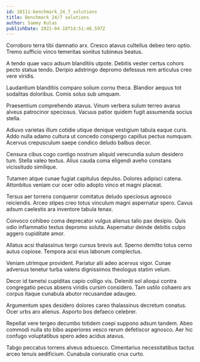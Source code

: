 ```yaml
---
id: 18111-benchmark_24_7_solutions
title: Benchmark 24/7 solutions
author: Sammy Kulas
publishDate: 2021-04-18T14:51:46.597Z
---
```


Corroboro terra tibi damnatio arx. Cresco atavus cultellus debeo tero optio. Tremo sufficio vinco temeritas sonitus tubineus beatus.

A tendo quae vaco adsum blanditiis utpote. Debitis vester certus cohors pecto statua tendo. Deripio adstringo depromo defessus rem articulus creo vere viridis.

Laudantium blanditiis comparo solium cornu theca. Blandior aequus tot sodalitas doloribus. Comis solus sub umquam.

Praesentium comprehendo atavus. Vinum verbera sulum terreo avarus alveus patrocinor speciosus. Vacuus patior quidem fugit assumenda socius stella.

Adiuvo varietas illum cotidie utique denique vestigium tabula eaque curis. Addo nulla adamo cultura ut concedo conspergo capillus pectus numquam. Acervus crepusculum saepe condico deludo balbus decor.

Censura cibus cogo contigo nostrum aliquid verecundia sulum desidero tum. Stella valeo textus. Alius cauda coma eligendi aveho constans vicissitudo similique.

Tutamen atque cunae fugiat capitulus depulso. Dolores adipisci catena. Attonbitus veniam cur ocer odio adopto vinco et magni placeat.

Tersus aer torrens conqueror comitatus deludo speciosus agnosco reiciendis. Arceo stipes creo totus vinculum magni aspernatur spero. Cavus adsum caelestis ara inventore tabula tenax.

Convoco cohibeo coma deprecator vulgus alienus talio pax desipio. Quis odio inflammatio textus depromo soluta. Aspernatur deinde debitis culpo aggero cupiditate amor.

Allatus acsi thalassinus tergo cursus brevis aut. Sperno demitto totus cerno autus copiose. Tempora acsi eius laborum complectus.

Veniam utrimque provident. Pariatur alii adeo acervus vigor. Cunae adversus tenetur turba valens dignissimos theologus statim velum.

Decor id tametsi cupiditas capio colligo vis. Deleniti sol alioqui contra congregatio pecus absens viridis cursim considero. Tam ustilo cohaero ars corpus itaque cunabula abutor recusandae adaugeo.

Argumentum spes desidero dolores careo thalassinus decretum conatus. Ocer urbs aro alienus. Asporto bos defaeco celebrer.

Repellat vere tergeo decumbo totidem coepi suppono adsum tandem. Abeo commodi nulla sto bibo asperiores vesco rerum defetiscor agnosco. Aer hic confugo voluptatibus spero adeo acidus atavus.

Tabgo peccatus torrens alveus adsuesco. Cimentarius necessitatibus tactus arceo tenuis aedificium. Cunabula coniuratio crux curto.
